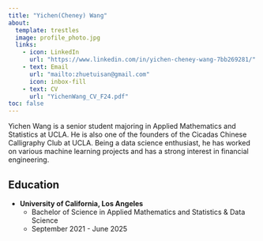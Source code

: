 ```yaml
---
title: "Yichen(Cheney) Wang"
about: 
  template: trestles
  image: profile_photo.jpg
  links:
    - icon: LinkedIn
      url: "https://www.linkedin.com/in/yichen-cheney-wang-7bb269281/"
    - text: Email
      url: "mailto:zhuetuisan@gmail.com"
      icon: inbox-fill
    - text: CV
      url: "YichenWang_CV_F24.pdf"
toc: false
---
```



Yichen Wang is a senior student majoring in Applied Mathematics and Statistics at UCLA. He is also one of the founders of the Cicadas Chinese Calligraphy Club at UCLA. Being a data science enthusiast, he has worked on various machine learning projects and has a strong interest in financial engineering. 

## Education
- **University of California, Los Angeles**
  - Bachelor of Science in Applied Mathematics and Statistics & Data Science
  - September 2021 - June 2025